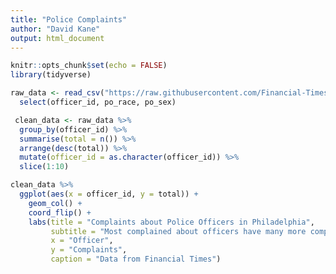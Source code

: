 ```yaml
---
title: "Police Complaints"
author: "David Kane"
output: html_document
---
```


```r
knitr::opts_chunk$set(echo = FALSE)
library(tidyverse)
```


```r
raw_data <- read_csv("https://raw.githubusercontent.com/Financial-Times/police-misconduct-complaints-analysis/main/output/philly_clean.csv") %>% 
  select(officer_id, po_race, po_sex)
```

```r
 clean_data <- raw_data %>% 
  group_by(officer_id) %>% 
  summarise(total = n()) %>% 
  arrange(desc(total)) %>% 
  mutate(officer_id = as.character(officer_id)) %>% 
  slice(1:10)
```

```r
clean_data %>% 
  ggplot(aes(x = officer_id, y = total)) +
    geom_col() +
    coord_flip() +
    labs(title = "Complaints about Police Officers in Philadelphia",
         subtitle = "Most complained about officers have many more complaints than\nthe typical officer",
         x = "Officer",
         y = "Complaints",
         caption = "Data from Financial Times") 
  
```



